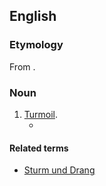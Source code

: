 {{also|Sturm|Drang}}
==English==

===Etymology===
From {{etyl|de|en}} {{term|Sturm und Drang|lang=de}}.

===Noun===
{{en-noun|-}}

# [[turmoil|Turmoil]].
#* {{quote-book|year=1945|author=[[w:Bennet Cerf|Bennet Cerf]]|title=Laughing Stock|url=http://www.google.com/books?id=OlZAAAAAIAAJ&dq=Bennett+Cerf+Laughing+Stock&q=Sturm+Drang&pgis=1#search_anchor|page=219|passage=After six months of '''sturm and drang''' she had to let him go.}}

====Related terms====
* [[Sturm und Drang]]